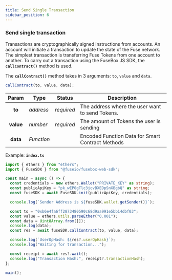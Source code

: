 ```yaml
---
title: Send Single Transaction
sidebar_position: 6
---
```


### Send single transaction

Transactions are cryptographically signed instructions from accounts. An account will initiate a transaction to update the state of the Fuse network. The simplest transaction is transferring Fuse Tokens from one account to another. To carry out a transaction using the FuseBox JS SDK, the **`callContract()`** method is used.

The **`callContract()`** method takes in 3 arguments: `to`, `value` and `data`.

```javascript
callContract(to, value, data);
```

|   Param   | Type       | Status     | Description                                      |
| :-------: | ---------- | ---------- | ------------------------------------------------ |
|  **to**   | _address_  | _required_ | The address where the user want to send Tokens.  |
| **value** | _number_   | _required_ | The amount of Tokens the user is sending         |
| **data**  | _Function_ |            | Encoded Function Data for Smart Contract Methods |

Example: **`index.ts`**

```typescript
import { ethers } from "ethers";
import { FuseSDK } from "@fuseio/fusebox-web-sdk";

const main = async () => {
  const credentials = new ethers.Wallet("PRIVATE_KEY" as string);
  const publicApiKey = "pk_wEP0gTlc3jcvBXEDpSnXBgbQ" as string;
  const fuseSDK = await FuseSDK.init(publicApiKey, credentials);

  console.log(`Sender Address is ${fuseSDK.wallet.getSender()}`);

  const to = "0xb6e4fa6ff2873480590c68d9aa991e5bb14dbf03";
  const value = ethers.utils.parseEther("0.001");
  const data = Uint8Array.from([]);
  console.log(data);
  const res = await fuseSDK.callContract(to, value, data);

  console.log(`UserOpHash: ${res?.userOpHash}`);
  console.log("Waiting for transaction...");

  const receipt = await res?.wait();
  console.log("Transaction Hash:", receipt?.transactionHash);
};

main();
```
